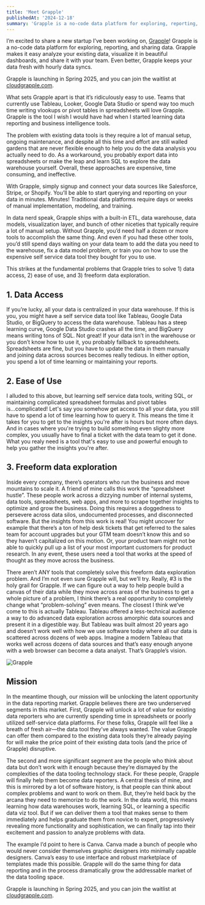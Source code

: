 ```yaml
---
title: 'Meet Grapple'
publishedAt: '2024-12-18'
summary: 'Grapple is a no-code data platform for exploring, reporting, and sharing data.'
---
```


I’m excited to share a new startup I’ve been working on, [Grapple](https://cloudgrapple.com/?utm_source=jacksellwood.com)! Grapple is a no-code data platform for exploring, reporting, and sharing data. Grapple makes it easy analyze your existing data, visualize it in beautiful dashboards, and share it with your team. Even better, Grapple keeps your data fresh with hourly data syncs.

Grapple is launching in Spring 2025, and you can join the waitlist at [cloudgrapple.com](https://cloudgrapple.com/?utm_source=jacksellwood.com).

What sets Grapple apart is that it’s ridiculously easy to use. Teams that currently use Tableau, Looker, Google Data Studio or spend way too much time writing vlookups or pivot tables in spreadsheets will love Grapple. Grapple is the tool I wish I would have had when I started learning data reporting and business intelligence tools. 

The problem with existing data tools is they require a lot of manual setup, ongoing maintenance, and despite all this time and effort are still walled gardens that are never flexible enough to help you do the data analysis you actually need to do. As a workaround, you probably export data into spreadsheets or make the leap and learn SQL to explore the data warehouse yourself. Overall, these approaches are expensive, time consuming, and ineffective.

With Grapple, simply signup and connect your data sources like Salesforce, Stripe, or Shopify. You’ll be able to start querying and reporting on your data in minutes. Minutes! Traditional data platforms require days or weeks of manual implementation, modeling, and training. 

In data nerd speak, Grapple ships with a built-in ETL, data warehouse, data models, visualization layer, and bunch of other niceties that typically require a lot of manual setup. Without Grapple, you’d need half a dozen or more tools to accomplish the same thing. And even if you had these other tools, you’d still spend days waiting on your data team to add the data you need to the warehouse, fix a data model problem, or train you on how to use the expensive self service data tool they bought for you to use.

This strikes at the fundamental problems that Grapple tries to solve 1) data access, 2) ease of use, and 3) freeform data exploration.

## 1. Data Access
If you’re lucky, all your data is centralized in your data warehouse. If this is you, you might have a self service data tool like Tableau, Google Data Studio, or BigQuery to access the data warehouse. Tableau has a steep learning curve, Google Data Studio crashes all the time, and BigQuery means writing tons of SQL. Not great! If your data isn’t in the warehouse or you don’t know how to use it, you probably fallback to spreadsheets. Spreadsheets are fine, but you have to update the data in them manually and joining data across sources becomes really tedious. In either option, you spend a lot of time learning or maintaining your reports.

## 2. Ease of Use
I alluded to this above, but learning self service data tools, writing SQL, or maintaining complicated spreadsheet formulas and pivot tables is...complicated! Let's say you somehow get access to all your data, you still have to spend a lot of time learning how to query it. This means the time it takes for you to get to the insights you're after is hours but more often days. And in cases where you're trying to build something even slighty more complex, you usually have to final a ticket with the data team to get it done. What you realy need is a tool that's easy to use and powerful enough to help you gather the insights you're after.

## 3. Freeform data exploration
Inside every company, there’s operators who run the business and move mountains to scale it. A friend of mine calls this work the “spreadsheet hustle”. These people work across a dizzying number of internal systems, data tools, spreadsheets, web apps, and more to scrape together insights to optimize and grow the business. Doing this requires a doggedness to persevere across data silos, undocumented processes, and disconnected software. But the insights from this work is real! You might uncover for example that there’s a ton of help desk tickets that get referred to the sales team for account upgrades but your GTM team doesn’t know this and so they haven’t capitalized on this motion. Or, your product team might not be able to quickly pull up a list of your most important customers for product research. In any event, these users need a tool that works at the speed of thought as they move across the business. 

There aren’t ANY tools that completely solve this freeform data exploration problem. And I’m not even sure Grapple will, but we’ll try. Really, #3 is the holy grail for Grapple. If we can figure out a way to help people build a canvas of their data while they move across areas of the business to get a whole picture of a problem, I think there’s a real opportunity to completely change what “problem-solving” even means. The closest I think we’ve come to this is actually Tableau. Tableau offered a less-technical audience a way to do advanced data exploration across amorphic data sources and present it in a digestible way. But Tableau was built almost 20 years ago and doesn’t work well with how we use software today where all our data is scattered across dozens of web apps. Imagine a modern Tableau that works well across dozens of data sources and that’s easy enough anyone with a web browser can become a data analyst. That’s Grapple’s vision.

![Grapple](/grapple-gif.gif)

## Mission

In the meantime though, our mission will be unlocking the latent opportunity in the data reporting market. Grapple believes there are two underserved segments in this market. First, Grapple will unlock a lot of value for existing data reporters who are currently spending time in spreadsheets or poorly utilized self-service data platforms. For these folks, Grapple will feel like a breath of fresh air—the data tool they’ve always wanted. The value Grapple can offer them compared to the existing data tools they’re already paying for will make the price point of their existing data tools (and the price of Grapple) disruptive.

The second and more significant segment are the people who think about data but don’t work with it enough because they’re dismayed by the complexities of the data tooling technology stack. For these people, Grapple will finally help them become data reporters. A central thesis of mine, and this is mirrored by a lot of software history, is that people can think about complex problems and want to work on them. But, they’re held back by the arcana they need to memorize to do the work. In the data world, this means learning how data warehouses work, learning SQL, or learning a specific data viz tool. But if we can deliver them a tool that makes sense to them immediately and helps graduate them from novice to expert, progressively revealing more functionality and sophistication, we can finally tap into their excitement and passion to analyze problems with data. 

The example I’d point to here is Canva. Canva made a bunch of people who would never consider themselves graphic designers into minimally capable designers. Canva’s easy to use interface and robust marketplace of templates made this possible. Grapple will do the same thing for data reporting and in the process dramatically grow the addressable market of the data tooling space.

Grapple is launching in Spring 2025, and you can join the waitlist at [cloudgrapple.com](https://cloudgrapple.com/?utm_source=jacksellwood.com).